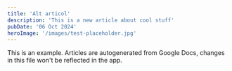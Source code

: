 ```yaml
---
title: 'Alt articol'
description: 'This is a new article about cool stuff'
pubDate: '06 Oct 2024'
heroImage: '/images/test-placeholder.jpg'
---
```


This is an example.
Articles are autogenerated from Google Docs, changes in this file won't be reflected in the app.
